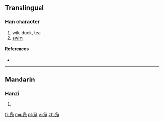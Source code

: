 {{also|鳧|鳬}}
==Translingual==

===Han character===
{{Han char|rn=16|rad=几|as=04|sn=6|four=|canj=心卜尸弓 (PYSN)}}

# wild duck, teal
# [[swim]]

====References====
* {{Han ref|kx=0134.121|hdz=10277.050|uh=51EB|ud=20971}}

----

==Mandarin==

===Hanzi===
{{cmn-hanzi|tra=鳧|pin=[[fú]] ([[fu2]]), [[wā]] ([[wa1]])|wg=fu<sup>2</sup>, wa<sup>1</sup>}}

# {{defn|lang=cmn|sort=几04}}

[[fr:凫]]
[[mg:凫]]
[[pl:凫]]
[[vi:凫]]
[[zh:凫]]